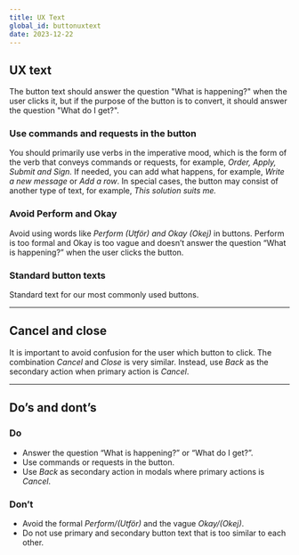 ```yaml
---
title: UX Text
global_id: buttonuxtext
date: 2023-12-22
---
```


## UX text

The button text should answer the question "What is happening?" when the user clicks it, but if the purpose of the button is to convert, it should answer the question "What do I get?".

### Use commands and requests in the button

You should primarily use verbs in the imperative mood, which is the form of the verb 
that conveys commands or requests, for example, *Order, Apply, Submit and Sign.* 
If needed, you can add what happens, for example, *Write a new message* or *Add a row*. 
In special cases, the button may consist of another type of text, for example, *This solution suits me.*

### Avoid Perform and Okay

Avoid using words like *Perform <SE>(Utför)</SE> and Okay <SE>(Okej)</SE>* in buttons. 
Perform is too formal and Okay is too vague and doesn’t answer the question “What is happening?” when the user clicks the button.

### Standard button texts

Standard text for our most commonly used buttons.

<Row>
<Col><FigmaSVG node="258-3237" caption="Next <SE>(Nästa)</SE>" /></Col>
<Col><FigmaSVG node="258-3242" caption="Back <SE>(Tillbaka)</SE>" /></Col>
<Col><FigmaSVG node="258-3247" caption="Cancel <SE>(Avbryt)</SE>" /></Col>
</Row>
<Row>
<Col><FigmaSVG node="258-3280" caption="Delete <SE>(Ta bort)</SE>" /></Col>
<Col><FigmaSVG node="258-3285" caption="Change <SE>(Ändra)</SE> – takes the user to edit mode." /></Col>
<Col><FigmaSVG node="258-3290" caption="Save <SE>(Spara)</SE>" /></Col>
</Row>
<Row>
<Col><FigmaSVG node="258-3908" caption="Close< SE>(Stäng)</> – closing a dialog, modal, slide-out etc." /></Col>
<Col><FigmaSVG node="258-3911" caption="Sign< SE>(Signera)</> – signing with BankID." /></Col>
<Col><FigmaSVG node="258-3913" caption="Identify yourself <SE>(Identifiera dig)</SE> – identifying with BankID." /></Col>
</Row>

<hr />


<Row>
<Col>

## Cancel and close

It is important to avoid confusion for the user which button to click. The combination *Cancel* and *Close* is very similar. Instead, use *Back* as the secondary action when primary action is *Cancel*.

</Col>

<Col>
    <FigmaSVG 
        node="259-4049" 
        caption="This is a good example of avoiding confusion for the customer." 
    />
</Col>

</Row>

<hr />

## Do’s and dont’s

<Row>
<Col>

### Do

- Answer the question “What is happening?” or “What do I get?”.
- Use commands or requests in the button.
- Use *Back* as secondary action in modals where primary actions is *Cancel*.

</Col>
<Col>

### Don’t

- Avoid the formal *Perform/<SE>(Utför)</SE>* and the vague *Okay/<SE>(Okej)</SE>*.
- Do not use primary and secondary button text that is too similar to each other.

</Col>
</Row>

<Row>
    <Col>
        <Do>
            <FigmaSVG node="258-3354" />
        </Do>
    </Col>
    <Col>
        <Dont>
            <FigmaSVG node="258-3385" />
        </Dont>
    </Col>
</Row>
